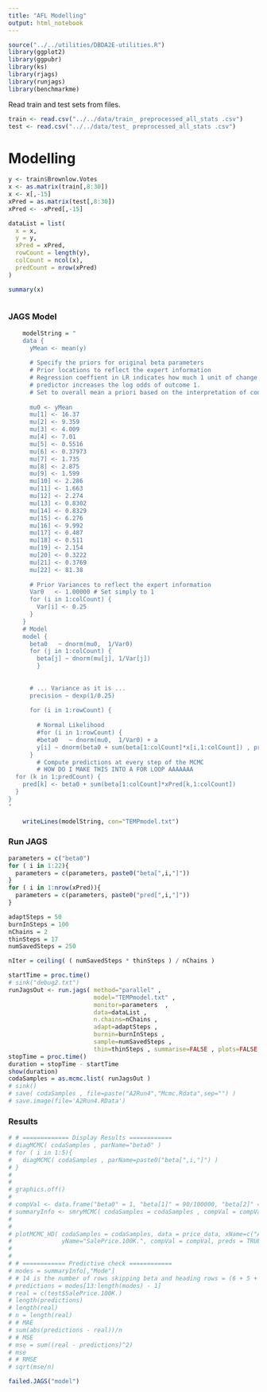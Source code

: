 ```yaml
---
title: "AFL Modelling"
output: html_notebook
---
```

```r
source("../../utilities/DBDA2E-utilities.R")
library(ggplot2)
library(ggpubr)
library(ks)
library(rjags)
library(runjags)
library(benchmarkme)
```

Read train and test sets from files.
```r
train <- read.csv("../../data/train_ preprocessed_all_stats .csv")
test <- read.csv("../../data/test_ preprocessed_all_stats .csv")
```

# Modelling

```r
y <- train$Brownlow.Votes
x <- as.matrix(train[,8:30])
x <- x[,-15]
xPred = as.matrix(test[,8:30])
xPred <- -xPred[,-15]

dataList = list(
  x = x,
  y = y,
  xPred = xPred,
  rowCount = length(y),
  colCount = ncol(x), 
  predCount = nrow(xPred)
)

summary(x)



```



### JAGS Model
```r
	modelString = "
	data {
	  yMean <- mean(y)
	 
	  # Specify the priors for original beta parameters
	  # Prior locations to reflect the expert information
	  # Regression coeffient in LR indicates how much 1 unit of change of the 
	  # predictor increases the log odds of outcome 1.
	  # Set to overall mean a priori based on the interpretation of constant term in regression
	  
	  mu0 <- yMean 
	  mu[1] <- 16.37
	  mu[2] <- 9.359
	  mu[3] <- 4.009
	  mu[4] <- 7.01
	  mu[5] <- 0.5516
	  mu[6] <- 0.37973
	  mu[7] <- 1.735
	  mu[8] <- 2.875
	  mu[9] <- 1.599
	  mu[10] <- 2.286
	  mu[11] <- 1.663
	  mu[12] <- 2.274
	  mu[13] <- 0.8302
	  mu[14] <- 0.8329
	  mu[15] <- 6.276
	  mu[16] <- 9.992
	  mu[17] <- 0.487
	  mu[18] <- 0.511
	  mu[19] <- 2.154
	  mu[20] <- 0.3222
	  mu[21] <- 0.3769
	  mu[22] <- 81.38
	  
	  # Prior Variances to reflect the expert information
	  Var0   <- 1.00000 # Set simply to 1
	  for (i in 1:colCount) {
	    Var[i] <- 0.25
	  }
	}
	# Model
	model {
	  beta0   ~ dnorm(mu0,  1/Var0)
	  for (j in 1:colCount) {
	    beta[j] ~ dnorm(mu[j], 1/Var[j])
	    }
	  
	  
	  # ... Variance as it is ...
	  precision ~ dexp(1/0.25) 
	  
	  for (i in 1:rowCount) {
	  
	    # Normal Likelihood
	    #for (i in 1:rowCount) {
	    #beta0   ~ dnorm(mu0,  1/Var0) + a 
	    y[i] ~ dnorm(beta0 + sum(beta[1:colCount]*x[i,1:colCount]) , precision)
	  }
	    # Compute predictions at every step of the MCMC
	    # HOW DO I MAKE THIS INTO A FOR LOOP AAAAAAA
  for (k in 1:predCount) {
    pred[k] <- beta0 + sum(beta[1:colCount]*xPred[k,1:colCount])
  }
}
"
	
	writeLines(modelString, con="TEMPmodel.txt")
```
### Run JAGS
```r

parameters = c("beta0")
for ( i in 1:22){
  parameters = c(parameters, paste0("beta[",i,"]"))
}
for ( i in 1:nrow(xPred)){
  parameters = c(parameters, paste0("pred[",i,"]"))
}

adaptSteps = 50
burnInSteps = 100
nChains = 2
thinSteps = 17
numSavedSteps = 250

nIter = ceiling( ( numSavedSteps * thinSteps ) / nChains )

startTime = proc.time()
# sink("debug2.txt")
runJagsOut <- run.jags( method="parallel" ,
                        model="TEMPmodel.txt" ,
                        monitor=parameters  ,
                        data=dataList ,
                        n.chains=nChains ,
                        adapt=adaptSteps ,
                        burnin=burnInSteps ,
                        sample=numSavedSteps ,
                        thin=thinSteps , summarise=FALSE , plots=FALSE )
stopTime = proc.time()
duration = stopTime - startTime
show(duration)
codaSamples = as.mcmc.list( runJagsOut )
# sink()
# save( codaSamples , file=paste("A2Run4","Mcmc.Rdata",sep="") )
# save.image(file='A2Run4.RData')
```

### Results
```r
# # ============= Display Results ============
# diagMCMC( codaSamples , parName="beta0" )
# for ( i in 1:5){
#   diagMCMC( codaSamples , parName=paste0("beta[",i,"]") )
# }
# 
# 
# graphics.off()
# 
# compVal <- data.frame("beta0" = 1, "beta[1]" = 90/100000, "beta[2]" = 1, "beta[3]" = 2, "beta[4]" =  1.2, "beta[5]" =  -1.5, check.names=FALSE)
# summaryInfo <- smryMCMC( codaSamples = codaSamples , compVal = compVal, saveName="SummaryInfo" )
# 
# 
# plotMCMC_HD( codaSamples = codaSamples, data = price_data, xName=c("Area","Bedrooms","Bathrooms","CarParks", "PropertyType") ,
#              yName="SalePrice.100K.", compVal = compVal, preds = TRUE)
# 
# 
# # ============ Predictive check ============
# modes = summaryInfo[,"Mode"]
# # 14 is the number of rows skipping beta and heading rows = (6 + 5 + 2)
# predictions = modes[13:length(modes) - 1]
# real = c(test$SalePrice.100K.)
# length(predictions)
# length(real)
# n = length(real)
# # MAE
# sum(abs(predictions - real))/n
# # MSE
# mse = sum((real - predictions)^2)
# mse
# # RMSE
# sqrt(mse/n)

failed.JAGS("model")
```

